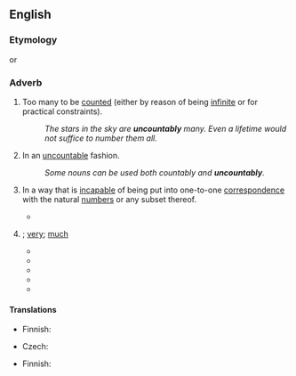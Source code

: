 ==English==

===Etymology===
{{suffix|en|uncountable|ly}} or {{prefix|en|un|countably}}

===Adverb===
{{en-adv|-}}

# Too many to be [[count]]ed (either by reason of being [[infinite]] or for practical constraints).
#: ''The stars in the sky are '''uncountably''' many. Even a lifetime would not suffice to number them all.''
# {{lb|en|grammar}} In an [[uncountable]] fashion.
#: ''Some nouns can be used both countably and '''uncountably'''.''
# {{lb|en|mathematics}} In a way that is [[incapable]] of being put into one-to-one [[correspondence]] with the natural [[number]]s or any subset thereof.
#* {{quote-text|lang=en|year=2004|author=Jayant V. Deshpande|title=Mathematical Analysis And Applications: An Introduction|page=55|passage=If a set is neither finite nor countably infinite, it is said to be '''''uncountably''' infinite'' or simply ''uncountable''.}}
# {{non-gloss definition|Used as a general intensifier of amounts and quantities}}; [[very]]; [[much]]
#* {{quote-journal|en|title=Systems Easily Tripped in Error Bring Death in a Lake, Warning Us of...|work=Los Angeles Times|date=Jul 6, 1988|passage=And the dimensions of death that can result from such systems tripped in error, or through misperceptions of reality, are '''uncountably''' greater than those}}
#* {{quote-journal|en|title=Unplugging A Diverse Bit Of Cable TV|work=New York Times|date=Sep 20, 1990|passage=a host of other producers fear that a vital link to New York's '''uncountably''' diverse populations is about to be cut.}}
#* {{quote-journal|en|title=Vapors And Serenity|work=Newsweek|date=Dec 29, 1997|passage=And the memory of man runneth not to a year when there was an episode of disproportion comparable to the planet-wide vapors occasioned by one of the year's '''uncountably''' numerous automobile accidents, this one in Paris.}}
#* {{quote-book|en|section=Orality in Politics|title=Technology, Literacy and the Evolution of Society|page=185|author=Geoffrey Hawthorn|coauthors=David R. Olson, Michael Cole, editors|year=2006|passage=and the sheer quantity of material is '''uncountably''' greater}}
#* {{quote-journal|en|title=Hippie and redneck show is equal parts insane, inane|work=Boston Globe|date=Jan 17, 2007|passage=Stories of road travel in the United States have taken '''uncountably''' many forms, from John Steinbeck's "Travels With Charley" and Jack Kerouac's "On the Road" to "Little Miss Sunshine".}}

====Translations====
{{trans-top|too many to be counted}}
* Finnish: {{t|fi|lukemattoman}}
{{trans-mid}}
{{trans-bottom}}

{{trans-top|in mathematics}}
* Czech: {{t|cs|nespočetně}}
{{trans-mid}}
* Finnish: {{t|fi|numeroitumattomasti}}
{{trans-bottom}}